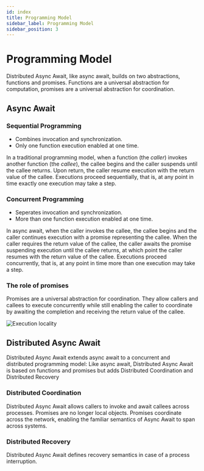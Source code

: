 ```yaml
---
id: index
title: Programming Model
sidebar_label: Programming Model
sidebar_position: 3
---
```


# Programming Model

Distributed Async Await, like async await, builds on two abstractions, functions and promises. Functions are a universal abstraction for computation, promises are a universal abstraction for coordination.

## Async Await

### Sequential Programming

- Combines invocation and synchronization.
- Only one function execution enabled at one time.

In a traditional programming model, when a function (the *caller*) invokes another function (the *callee*), the callee begins and the caller suspends until the callee returns. Upon return, the caller resume execution with the return value of the callee. Executions proceed sequentially, that is, at any point in time exactly one execution may take a step.

### Concurrent Programming

- Seperates invocation and synchronization.
- More than one function execution enabled at one time.

In async await, when the caller invokes the callee, the callee begins and the caller continues execution with a promise representing the callee. When the caller requires the return value of the callee, the caller awaits the promise suspending execution until the callee returns, at which point the caller resumes with the return value of the callee. Executions proceed concurrently, that is, at any point in time more than one execution may take a step.

### The role of promises

Promises are a universal abstraction for coordination. They allow callers and callees to execute concurrently while still enabling the caller to coordinate by awaiting the completion and receiving the return value of the callee.

![Execution locality](/img/sequential-vs-concurrent.png)

## Distributed Async Await

Distributed Async Await extends async await to a concurrent and distributed programming model: Like async await, Distributed Async Await is based on functions and promises but adds Distributed Coordination and Distributed Recovery

### Distributed Coordination

Distributed Async Await allows callers to invoke and await callees across processes. Promises are no longer local objects. Promises coordinate across the network, enabling the familiar semantics of Async Await to span across systems.

### Distributed Recovery

Distributed Async Await defines recovery semantics in case of a process interruption.
